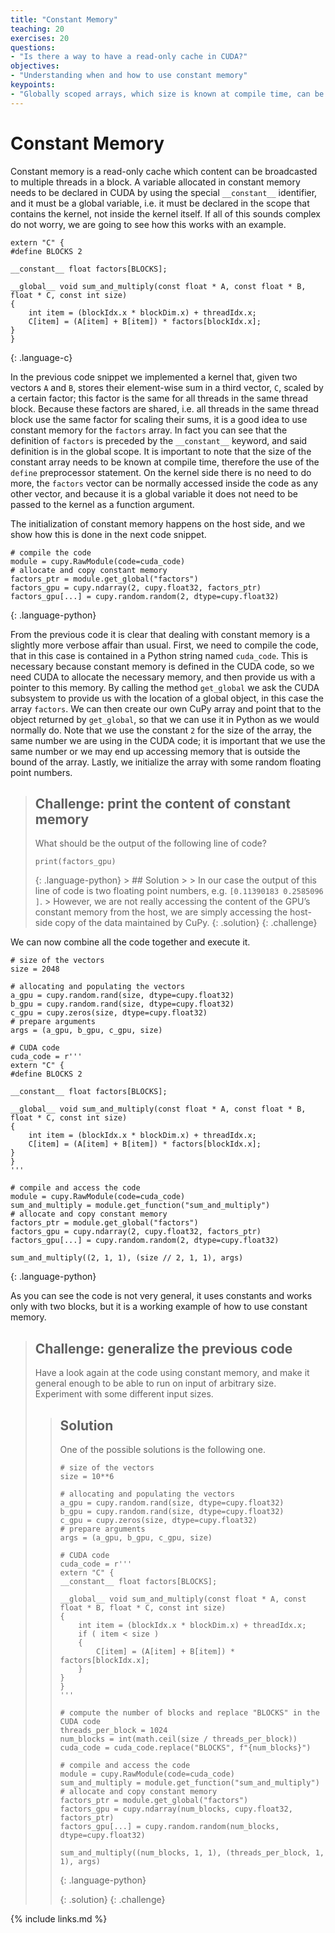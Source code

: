 ```yaml
---
title: "Constant Memory"
teaching: 20
exercises: 20
questions:
- "Is there a way to have a read-only cache in CUDA?"
objectives:
- "Understanding when and how to use constant memory"
keypoints:
- "Globally scoped arrays, which size is known at compile time, can be stored in constant memory using the `__constant__` identifier"
---
```


# Constant Memory

Constant memory is a read-only cache which content can be broadcasted to multiple threads in a block.
A variable allocated in constant memory needs to be declared in CUDA by using the special `__constant__` identifier, and it must be a global variable, i.e. it must be declared in the scope that contains the kernel, not inside the kernel itself.
If all of this sounds complex do not worry, we are going to see how this works with an example.

~~~
extern "C" {
#define BLOCKS 2

__constant__ float factors[BLOCKS];

__global__ void sum_and_multiply(const float * A, const float * B, float * C, const int size)
{
    int item = (blockIdx.x * blockDim.x) + threadIdx.x;
    C[item] = (A[item] + B[item]) * factors[blockIdx.x];
}
}
~~~
{: .language-c}

In the previous code snippet we implemented a kernel that, given two vectors `A` and `B`, stores their element-wise sum in a third vector, `C`, scaled by a certain factor; this factor is the same for all threads in the same thread block.
Because these factors are shared, i.e. all threads in the same thread block use the same factor for scaling their sums, it is a good idea to use constant memory for the `factors` array.
In fact you can see that the definition of `factors` is preceded by the `__constant__` keyword, and said definition is in the global scope.
It is important to note that the size of the constant array needs to be known at compile time, therefore the use of the `define` preprocessor statement.
On the kernel side there is no need to do more, the `factors` vector can be normally accessed inside the code as any other vector, and because it is a global variable it does not need to be passed to the kernel as a function argument.

The initialization of constant memory happens on the host side, and we show how this is done in the next code snippet.

~~~
# compile the code
module = cupy.RawModule(code=cuda_code)
# allocate and copy constant memory
factors_ptr = module.get_global("factors")
factors_gpu = cupy.ndarray(2, cupy.float32, factors_ptr)
factors_gpu[...] = cupy.random.random(2, dtype=cupy.float32)
~~~
{: .language-python}

From the previous code it is clear that dealing with constant memory is a slightly more verbose affair than usual.
First, we need to compile the code, that in this case is contained in a Python string named `cuda_code`.
This is necessary because constant memory is defined in the CUDA code, so we need CUDA to allocate the necessary memory, and then provide us with a pointer to this memory.
By calling the method `get_global` we ask the CUDA subsystem to provide us with the location of a global object, in this case the array `factors`.
We can then create our own CuPy array and point that to the object returned by `get_global`, so that we can use it in Python as we would normally do.
Note that we use the constant `2` for the size of the array, the same number we are using in the CUDA code; it is important that we use the same number or we may end up accessing memory that is outside the bound of the array.
Lastly, we initialize the array with some random floating point numbers.

> ## Challenge: print the content of constant memory
>
> What should be the output of the following line of code?
>
> ~~~
> print(factors_gpu)
> ~~~
> {: .language-python}
> > ## Solution
> > 
> > In our case the output of this line of code is two floating point numbers, e.g. `[0.11390183 0.2585096 ]`.
> > However, we are not really accessing the content of the GPU's constant memory from the host, we are simply accessing the host-side copy of the data maintained by CuPy.
> {: .solution}
{: .challenge}

We can now combine all the code together and execute it.

~~~
# size of the vectors
size = 2048

# allocating and populating the vectors
a_gpu = cupy.random.rand(size, dtype=cupy.float32)
b_gpu = cupy.random.rand(size, dtype=cupy.float32)
c_gpu = cupy.zeros(size, dtype=cupy.float32)
# prepare arguments
args = (a_gpu, b_gpu, c_gpu, size)

# CUDA code
cuda_code = r'''
extern "C" {
#define BLOCKS 2

__constant__ float factors[BLOCKS];

__global__ void sum_and_multiply(const float * A, const float * B, float * C, const int size)
{
    int item = (blockIdx.x * blockDim.x) + threadIdx.x;
    C[item] = (A[item] + B[item]) * factors[blockIdx.x];
}
}
'''

# compile and access the code
module = cupy.RawModule(code=cuda_code)
sum_and_multiply = module.get_function("sum_and_multiply")
# allocate and copy constant memory
factors_ptr = module.get_global("factors")
factors_gpu = cupy.ndarray(2, cupy.float32, factors_ptr)
factors_gpu[...] = cupy.random.random(2, dtype=cupy.float32)

sum_and_multiply((2, 1, 1), (size // 2, 1, 1), args)
~~~
{: .language-python}

As you can see the code is not very general, it uses constants and works only with two blocks, but it is a working example of how to use constant memory.

> ## Challenge: generalize the previous code
>
> Have a look again at the code using constant memory, and make it general enough to be able to run on input of arbitrary size.
> Experiment with some different input sizes.
>
> > ## Solution
> >
> > One of the possible solutions is the following one. 
> >
> > ~~~
> > # size of the vectors
> > size = 10**6
> > 
> > # allocating and populating the vectors
> > a_gpu = cupy.random.rand(size, dtype=cupy.float32)
> > b_gpu = cupy.random.rand(size, dtype=cupy.float32)
> > c_gpu = cupy.zeros(size, dtype=cupy.float32)
> > # prepare arguments
> > args = (a_gpu, b_gpu, c_gpu, size)
> > 
> > # CUDA code
> > cuda_code = r'''
> > extern "C" {
> > __constant__ float factors[BLOCKS];
> > 
> > __global__ void sum_and_multiply(const float * A, const float * B, float * C, const int size)
> > {
> >     int item = (blockIdx.x * blockDim.x) + threadIdx.x;
> >     if ( item < size )
> >     {
> >         C[item] = (A[item] + B[item]) * factors[blockIdx.x];
> >     }
> > }
> > }
> > '''
> >
> > # compute the number of blocks and replace "BLOCKS" in the CUDA code
> > threads_per_block = 1024
> > num_blocks = int(math.ceil(size / threads_per_block))
> > cuda_code = cuda_code.replace("BLOCKS", f"{num_blocks}") 
> >
> > # compile and access the code
> > module = cupy.RawModule(code=cuda_code)
> > sum_and_multiply = module.get_function("sum_and_multiply")
> > # allocate and copy constant memory
> > factors_ptr = module.get_global("factors")
> > factors_gpu = cupy.ndarray(num_blocks, cupy.float32, factors_ptr)
> > factors_gpu[...] = cupy.random.random(num_blocks, dtype=cupy.float32)
> > 
> > sum_and_multiply((num_blocks, 1, 1), (threads_per_block, 1, 1), args)
> > ~~~
> > {: .language-python}
> >
> {: .solution}
{: .challenge}

{% include links.md %}
